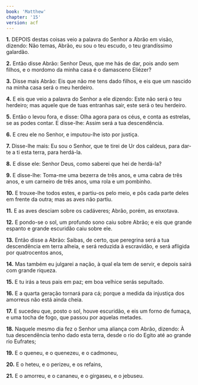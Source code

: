 ```yaml
---
book: 'Matthew'
chapter: '15'
version: acf
---
```


**1.** DEPOIS destas coisas veio a palavra do Senhor a Abrão em visão, dizendo: Não temas, Abrão, eu sou o teu escudo, o teu grandíssimo galardão.

**2.** Então disse Abrão: Senhor Deus, que me hás de dar, pois ando sem filhos, e o mordomo da minha casa é o damasceno Eliézer?

**3.** Disse mais Abrão: Eis que não me tens dado filhos, e eis que um nascido na minha casa será o meu herdeiro.

**4.** E eis que veio a palavra do Senhor a ele dizendo: Este não será o teu herdeiro; mas aquele que de tuas entranhas sair, este será o teu herdeiro.

**5.** Então o levou fora, e disse: Olha agora para os céus, e conta as estrelas, se as podes contar. E disse-lhe: Assim será a tua descendência.

**6.** E creu ele no Senhor, e imputou-lhe isto por justiça.

**7.** Disse-lhe mais: Eu sou o Senhor, que te tirei de Ur dos caldeus, para dar-te a ti esta terra, para herdá-la.

**8.** E disse ele: Senhor Deus, como saberei que hei de herdá-la?

**9.** E disse-lhe: Toma-me uma bezerra de três anos, e uma cabra de três anos, e um carneiro de três anos, uma rola e um pombinho.

**10.** E trouxe-lhe todos estes, e partiu-os pelo meio, e pôs cada parte deles em frente da outra; mas as aves não partiu.

**11.** E as aves desciam sobre os cadáveres; Abrão, porém, as enxotava.

**12.** E pondo-se o sol, um profundo sono caiu sobre Abrão; e eis que grande espanto e grande escuridão caiu sobre ele.

**13.** Então disse a Abrão: Saibas, de certo, que peregrina será a tua descendência em terra alheia, e será reduzida à escravidão, e será afligida por quatrocentos anos,

**14.** Mas também eu julgarei a nação, à qual ela tem de servir, e depois sairá com grande riqueza.

**15.** E tu irás a teus pais em paz; em boa velhice serás sepultado.

**16.** E a quarta geração tornará para cá; porque a medida da injustiça dos amorreus não está ainda cheia.

**17.** E sucedeu que, posto o sol, houve escuridão, e eis um forno de fumaça, e uma tocha de fogo, que passou por aquelas metades.

**18.** Naquele mesmo dia fez o Senhor uma aliança com Abrão, dizendo: À tua descendência tenho dado esta terra, desde o rio do Egito até ao grande rio Eufrates;

**19.** E o queneu, e o quenezeu, e o cadmoneu,

**20.** E o heteu, e o perizeu, e os refains,

**21.** E o amorreu, e o cananeu, e o girgaseu, e o jebuseu.
